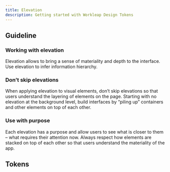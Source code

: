 ```yaml
---
title: Elevation
description: Getting started with Workleap Design Tokens
---
```


## Guideline

### Working with elevation

Elevation allows to bring a sense of materiality and depth to the interface. Use elevation to infer information hierarchy.

### Don’t skip elevations

When applying elevation to visual elements, don’t skip elevations so that users understand the layering of elements on the page. Starting with no elevation at the background level, build interfaces by “piling up” containers and other elements on top of each other.

### Use with purpose

Each elevation has a purpose and allow users to see what is closer to them – what requires their attention now. Always respect how elements are stacked on top of each other so that users understand the materiality of the app.


## Tokens

<Table category={categoryKey} data={tokens.semantic[categoryKey]} />
